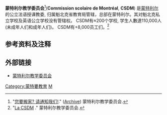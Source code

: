 '''蒙特利尔教学委员会'''<ref>"[http://www.csdm.qc.ca/~/media/PDF/Lettre_aux_parents_en_mandarin.ashx 您要搬家? 请通知我们!]." ([http://www.webcitation.org/5xKVWbgBk Archive]) 蒙特利尔教学委员会.</ref>('''Commission scolaire de Montréal''', '''CSDM''') 是[[蒙特利尔|蒙特利尔]]的公立法语授课教委, 归属魁北克省教育局管辖，总部在蒙特利尔。其对魁北克私立学校及英语公立学校没有管辖权。 CSDM有≈200个学校,
学生人數達110,000人(未成年人们和成年人们)。 CSDM有+8,000员工们。<ref>"[http://www.csdm.qc.ca/CSDM.aspx La CSDM] {{Wayback|url=http://www.csdm.qc.ca/CSDM.aspx |date=20110225205453 }}." 蒙特利尔教学委员会.</ref>

==参考资料及注释==
{{reflist}}

==外部链接==
* [https://web.archive.org/web/20091009095608/http://www.csdm.qc.ca/ 蒙特利尔教学委员会] {{fr}}
[[Category:蒙特婁教育|Category:蒙特婁教育]]
[[Category:魁北克的学区|M]]